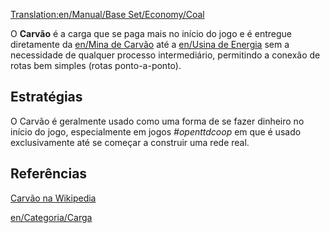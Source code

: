 [[Translation:en/Manual/Base Set/Economy/Coal]]



O '''Carvão''' é a carga que se paga mais no início do jogo e é entregue diretamente da [[en/Mina de Carvão]] até a [[en/Usina de Energia]] sem a necessidade de qualquer processo intermediário, permitindo a conexão de rotas bem simples (rotas ponto-a-ponto).



==Estratégias==
O Carvão é geralmente usado como uma forma de se fazer dinheiro no início do jogo, especialmente em jogos ''#openttdcoop'' em que é usado exclusivamente até se começar a construir uma rede real. 

==Referências==
[https://www.wikipedia.org/wiki/pt:Carvão Carvão na Wikipedia]

[[en/Categoria/Carga]]